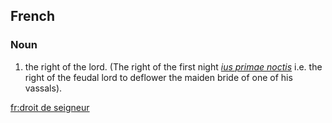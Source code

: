==French==

===Noun===
{{wikipedia|lang=fr}}
{{infl|fr|noun|g=m|head=[[droit]] de [[seigneur]]}}

# the right of the lord. (The right of the first night ''[[ius primae noctis]]'' i.e. the right of the feudal lord to deflower the maiden bride of one of his vassals).

[[fr:droit de seigneur]]